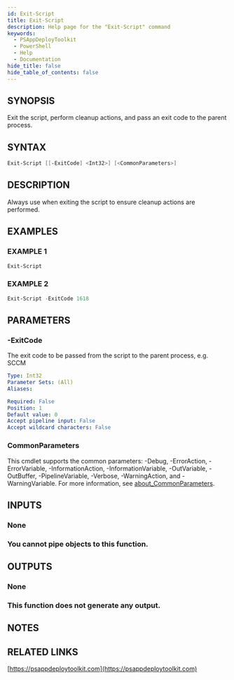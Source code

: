 ```yaml
---
id: Exit-Script
title: Exit-Script
description: Help page for the "Exit-Script" command
keywords:
  - PSAppDeployToolkit
  - PowerShell
  - Help
  - Documentation
hide_title: false
hide_table_of_contents: false
---
```


## SYNOPSIS

Exit the script, perform cleanup actions, and pass an exit code to the parent process.

## SYNTAX

```powershell
Exit-Script [[-ExitCode] <Int32>] [<CommonParameters>]
```

## DESCRIPTION

Always use when exiting the script to ensure cleanup actions are performed.

## EXAMPLES

### EXAMPLE 1

```powershell
Exit-Script
```

### EXAMPLE 2

```powershell
Exit-Script -ExitCode 1618
```

## PARAMETERS

### -ExitCode

The exit code to be passed from the script to the parent process, e.g.
SCCM

```yaml
Type: Int32
Parameter Sets: (All)
Aliases:

Required: False
Position: 1
Default value: 0
Accept pipeline input: False
Accept wildcard characters: False
```

### CommonParameters

This cmdlet supports the common parameters: -Debug, -ErrorAction, -ErrorVariable, -InformationAction, -InformationVariable, -OutVariable, -OutBuffer, -PipelineVariable, -Verbose, -WarningAction, and -WarningVariable. For more information, see [about_CommonParameters](http://go.microsoft.com/fwlink/?LinkID=113216).

## INPUTS

### None

### You cannot pipe objects to this function.

## OUTPUTS

### None

### This function does not generate any output.

## NOTES

## RELATED LINKS

[https://psappdeploytoolkit.com](https://psappdeploytoolkit.com)
